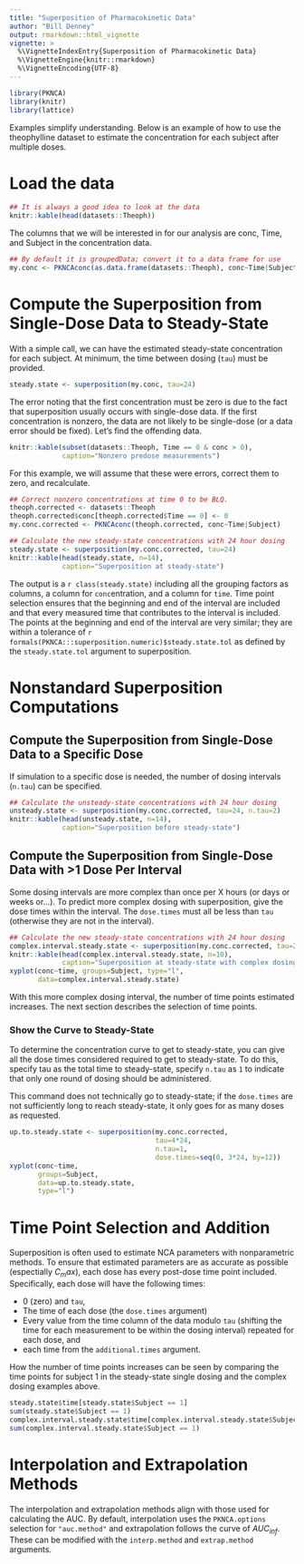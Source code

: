 ---
title: "Superposition of Pharmacokinetic Data"
author: "Bill Denney"
output: rmarkdown::html_vignette
vignette: >
  %\VignetteIndexEntry{Superposition of Pharmacokinetic Data}
  %\VignetteEngine{knitr::rmarkdown}
  %\VignetteEncoding{UTF-8}
---

```{r setup, echo=FALSE, include=FALSE}
library(PKNCA)
library(knitr)
library(lattice)
```

Examples simplify understanding.  Below is an example of how to use
the theophylline dataset to estimate the concentration for each
subject after multiple doses.

# Load the data

```{r showtheoph}
## It is always a good idea to look at the data
knitr::kable(head(datasets::Theoph))
```

The columns that we will be interested in for our analysis are conc,
Time, and Subject in the concentration data.

```{r setupconc}
## By default it is groupedData; convert it to a data frame for use
my.conc <- PKNCAconc(as.data.frame(datasets::Theoph), conc~Time|Subject)
```

# Compute the Superposition from Single-Dose Data to Steady-State

With a simple call, we can have the estimated steady-state
concentration for each subject.  At minimum, the time between dosing
(`tau`) must be provided.

```{r superposition, error=TRUE}
steady.state <- superposition(my.conc, tau=24)
```

The error noting that the first concentration must be zero is due to
the fact that superposition usually occurs with single-dose data.  If
the first concentration is nonzero, the data are not likely to be
single-dose (or a data error should be fixed).  Let's find the offending data.

```{r findnonzero}
knitr::kable(subset(datasets::Theoph, Time == 0 & conc > 0),
             caption="Nonzero predose measurements")
```

For this example, we will assume that these were errors, correct them to zero, and recalculate.

```{r allownonzero}
## Correct nonzero concentrations at time 0 to be BLQ.
theoph.corrected <- datasets::Theoph
theoph.corrected$conc[theoph.corrected$Time == 0] <- 0
my.conc.corrected <- PKNCAconc(theoph.corrected, conc~Time|Subject)

## Calculate the new steady-state concentrations with 24 hour dosing
steady.state <- superposition(my.conc.corrected, tau=24)
knitr::kable(head(steady.state, n=14),
             caption="Superposition at steady-state")
```

The output is a `r class(steady.state)` including all the grouping factors as columns, a column for `conc`entration, and a column for `time`.  Time point selection ensures that the beginning and end of the interval are included and that every measured time that contributes to the interval is included.  The points at the beginning and end of the interval are very similar; they are within a tolerance of `r formals(PKNCA:::superposition.numeric)$steady.state.tol` as defined by the `steady.state.tol` argument to superposition.

# Nonstandard Superposition Computations

## Compute the Superposition from Single-Dose Data to a Specific Dose

If simulation to a specific dose is needed, the number of dosing intervals (`n.tau`) can be specified.

```{r UnsteadyState}
## Calculate the unsteady-state concentrations with 24 hour dosing
unsteady.state <- superposition(my.conc.corrected, tau=24, n.tau=2)
knitr::kable(head(unsteady.state, n=14),
             caption="Superposition before steady-state")
```

## Compute the Superposition from Single-Dose Data with >1 Dose Per Interval

Some dosing intervals are more complex than once per X hours (or days or weeks or...).  To predict more complex dosing with superposition, give the dose times within the interval.  The `dose.times` must all be less than `tau` (otherwise they are not in the interval).

```{r ComplexInterval}
## Calculate the new steady-state concentrations with 24 hour dosing
complex.interval.steady.state <- superposition(my.conc.corrected, tau=24, dose.times=c(0, 2, 4))
knitr::kable(head(complex.interval.steady.state, n=10),
             caption="Superposition at steady-state with complex dosing")
xyplot(conc~time, groups=Subject, type="l",
       data=complex.interval.steady.state)
```

With this more complex dosing interval, the number of time points estimated increases.  The next section describes the selection of time points.

### Show the Curve to Steady-State

To determine the concentration curve to get to steady-state, you can give all the dose times considered required to get to steady-state.  To do this, specify tau as the total time to steady-state, specify `n.tau` as `1` to indicate that only one round of dosing should be administered.

This command does not technically go to steady-state; if the `dose.times` are not sufficiently long to reach steady-state, it only goes for as many doses as requested.

```{r to_steady_state}
up.to.steady.state <- superposition(my.conc.corrected,
                                    tau=4*24,
                                    n.tau=1,
                                    dose.times=seq(0, 3*24, by=12))
xyplot(conc~time,
       groups=Subject,
       data=up.to.steady.state,
       type="l")
```


# Time Point Selection and Addition

Superposition is often used to estimate NCA parameters with nonparametric methods.  To ensure that estimated parameters are as accurate as possible (espectially $C_max$), each dose has every post-dose time point included.  Specifically, each dose will have the following times:

* 0 (zero) and `tau`,
* The time of each dose (the `dose.times` argument)
* Every value from the time column of the data modulo `tau` (shifting the time for each measurement to be within the dosing interval) repeated for each dose, and
* each time from the `additional.times` argument.

How the number of time points increases can be seen by comparing the time points for subject 1 in the steady-state single dosing and the complex dosing examples above.

```{r}
steady.state$time[steady.state$Subject == 1]
sum(steady.state$Subject == 1)
complex.interval.steady.state$time[complex.interval.steady.state$Subject == 1]
sum(complex.interval.steady.state$Subject == 1)
```

# Interpolation and Extrapolation Methods

The interpolation and extrapolation methods align with those used for calculating the AUC.  By default, interpolation uses the `PKNCA.options` selection for `"auc.method"` and extrapolation follows the curve of $AUC_{inf}$.  These can be modified with the `interp.method` and `extrap.method` arguments.